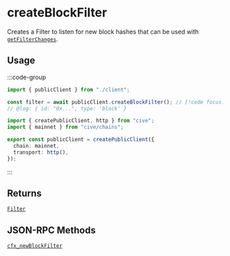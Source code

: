 # createBlockFilter

Creates a Filter to listen for new block hashes that can be used with [`getFilterChanges`](#TODO).

## Usage

:::code-group

```ts twoslash [example.ts]
import { publicClient } from "./client";

const filter = await publicClient.createBlockFilter(); // [!code focus:99]
// @log: { id: "0x...", type: 'block' }
```

```ts twoslash [client.ts] filename="client.ts"
import { createPublicClient, http } from "cive";
import { mainnet } from "cive/chains";

export const publicClient = createPublicClient({
  chain: mainnet,
  transport: http(),
});
```

:::

## Returns

[`Filter`](#TODO)

## JSON-RPC Methods

[`cfx_newBlockFilter`](https://doc.confluxnetwork.org/docs/core/build/json-rpc/cfx-namespace#cfx_newblockfilter)
